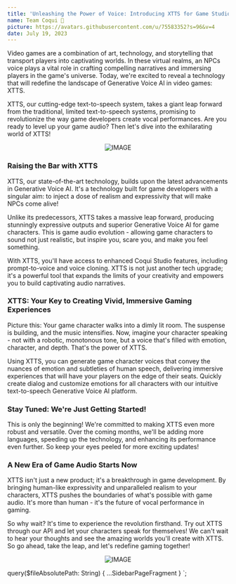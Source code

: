 ```yaml
---
title: 'Unleashing the Power of Voice: Introducing XTTS for Game Studios!'
name: Team Coqui 🐸
picture: https://avatars.githubusercontent.com/u/75583352?s=96&v=4
date: July 19, 2023
---
```



Video games are a combination of art, technology, and storytelling that transport players into
captivating worlds. In these virtual realms, an NPCs voice plays a vital role in crafting
compelling narratives and immersing players in the game's universe. Today, we're excited to reveal
a technology that will redefine the landscape of Generative Voice AI in video games: XTTS.

XTTS, our cutting-edge text-to-speech system, takes a giant leap forward from the
traditional, limited text-to-speech systems, promising to revolutionize the way game
developers create vocal performances. Are you ready to level up your game audio? Then let's
dive into the exhilarating world of XTTS!

<div align="center">

<Link to="https://app.coqui.ai/auth/signup">

![IMAGE](../../../data/images/blog/posts/blog-introducing-xtts-for-game-studios-try-now-for-free.png)

</Link>

</div>

### Raising the Bar with XTTS

XTTS, our state-of-the-art technology, builds upon the latest advancements in Generative Voice AI.
It's a technology built for game developers with a singular aim: to inject a dose of realism and
expressivity that will make NPCs come alive!

Unlike its predecessors, XTTS takes a massive leap forward, producing stunningly expressive outputs
and superior Generative Voice AI for game characters. This is game audio evolution - allowing game
characters to sound not just realistic, but inspire you, scare you, and make you feel something.

With XTTS, you'll have access to enhanced Coqui Studio features, including prompt-to-voice and voice
cloning. XTTS is not just another tech upgrade; it's a powerful tool that expands the limits of your
creativity and empowers you to build captivating audio narratives.

### XTTS: Your Key to Creating Vivid, Immersive Gaming Experiences

Picture this: Your game character walks into a dimly lit room. The suspense is building, and the
music intensifies. Now, imagine your character speaking - not with a robotic, monotonous tone,
but a voice that's filled with emotion, character, and depth. That's the power of XTTS.

Using XTTS, you can generate game character voices that convey the nuances of emotion and subtleties
of human speech, delivering immersive experiences that will have your players on the edge of their
seats. Quickly create dialog and customize emotions for all characters with our intuitive
text-to-speech Generative Voice AI platform.

### Stay Tuned: We're Just Getting Started!

This is only the beginning! We're committed to making XTTS even more robust and versatile. Over the
coming months, we'll be adding more languages, speeding up the technology, and enhancing its
performance even further. So keep your eyes peeled for more exciting updates!

### A New Era of Game Audio Starts Now

XTTS isn't just a new product; it's a breakthrough in game development. By bringing human-like
expressivity and unparalleled realism to your characters, XTTS pushes the boundaries of what's
possible with game audio. It's more than human - it's the future of vocal performance in gaming.

So why wait? It's time to experience the revolution firsthand. Try out XTTS through our API and
let your characters speak for themselves! We can't wait to hear your thoughts and see the
amazing worlds you'll create with XTTS. So go ahead, take the leap, and let's redefine gaming
together!

<div align="center">

<Link to="https://app.coqui.ai/auth/signup">

![IMAGE](../../../data/images/blog/posts/blog-introducing-xtts-for-game-studios-try-now-for-free.png)

</Link>

</div>

  query($fileAbsolutePath: String) {
    ...SidebarPageFragment
  }
`;

